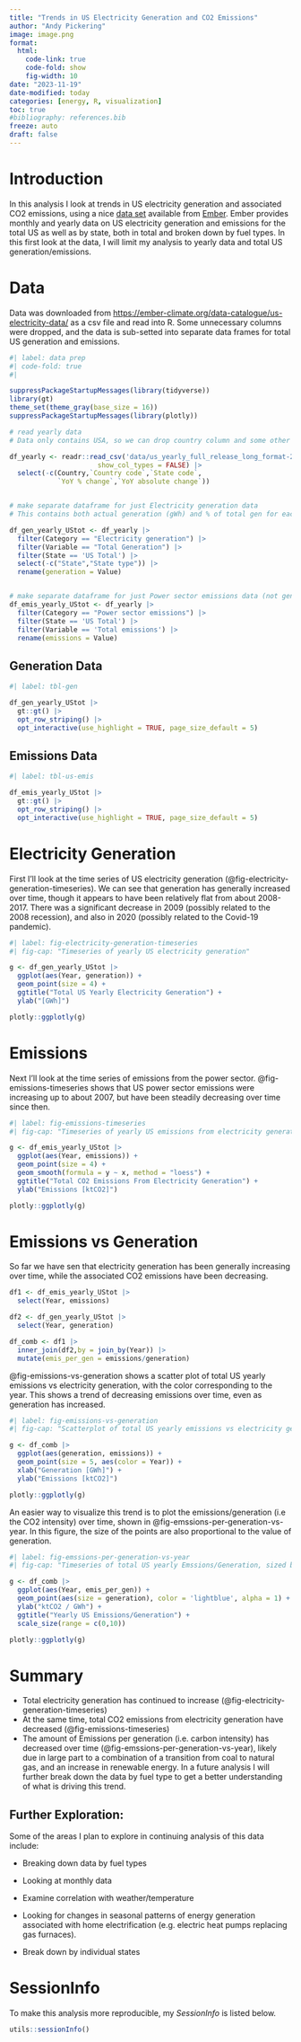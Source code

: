 ```yaml
---
title: "Trends in US Electricity Generation and CO2 Emissions" 
author: "Andy Pickering" 
image: image.png 
format: 
  html:
    code-link: true
    code-fold: show
    fig-width: 10
date: "2023-11-19"
date-modified: today
categories: [energy, R, visualization]
toc: true
#bibliography: references.bib
freeze: auto
draft: false
---
```


# Introduction

In this analysis I look at trends in US electricity generation and associated CO2 emissions, using a nice [data set](https://ember-climate.org/data-catalogue/us-electricity-data/) available from [Ember](https://ember-climate.org/). Ember provides monthly and yearly data on US electricity generation and emissions for the total US as well as by state, both in total and broken down by fuel types. In this first look at the data, I will limit my analysis to yearly data and total US generation/emissions.

# Data

Data was downloaded from <https://ember-climate.org/data-catalogue/us-electricity-data/> as a csv file and read into R. Some unnecessary columns were dropped, and the data is sub-setted into separate data frames for total US generation and emissions.

```r
#| label: data prep
#| code-fold: true
#| 

suppressPackageStartupMessages(library(tidyverse))
library(gt)
theme_set(theme_gray(base_size = 16))
suppressPackageStartupMessages(library(plotly))

# read yearly data
# Data only contains USA, so we can drop country column and some other un-needed ones

df_yearly <- readr::read_csv('data/us_yearly_full_release_long_format-2.csv', 
                      show_col_types = FALSE) |> 
  select(-c(Country,`Country code`,`State code`,
            `YoY % change`,`YoY absolute change`))


# make separate dataframe for just Electricity generation data
# This contains both actual generation (gWh) and % of total gen for each fuel type

df_gen_yearly_UStot <- df_yearly |> 
  filter(Category == "Electricity generation") |> 
  filter(Variable == "Total Generation") |> 
  filter(State == 'US Total') |> 
  select(-c("State","State type")) |> 
  rename(generation = Value)


# make separate dataframe for just Power sector emissions data (not generation)
df_emis_yearly_UStot <- df_yearly |> 
  filter(Category == "Power sector emissions") |> 
  filter(State == 'US Total') |> 
  filter(Variable == 'Total emissions') |> 
  rename(emissions = Value)


```

## Generation Data

```r
#| label: tbl-gen

df_gen_yearly_UStot |>
  gt::gt() |> 
  opt_row_striping() |> 
  opt_interactive(use_highlight = TRUE, page_size_default = 5)

```

## Emissions Data

```r
#| label: tbl-us-emis

df_emis_yearly_UStot |> 
  gt::gt() |> 
  opt_row_striping() |> 
  opt_interactive(use_highlight = TRUE, page_size_default = 5)

```

# Electricity Generation

First I'll look at the time series of US electricity generation (@fig-electricity-generation-timeseries). We can see that generation has generally increased over time, though it appears to have been relatively flat from about 2008-2017. There was a significant decrease in 2009 (possibly related to the 2008 recession), and also in 2020 (possibly related to the Covid-19 pandemic).

```r
#| label: fig-electricity-generation-timeseries
#| fig-cap: "Timeseries of yearly US electricity generation"

g <- df_gen_yearly_UStot |> 
  ggplot(aes(Year, generation)) +
  geom_point(size = 4) +
  ggtitle("Total US Yearly Electricity Generation") +
  ylab("[GWh]")

plotly::ggplotly(g)

```

# Emissions

Next I'll look at the time series of emissions from the power sector. @fig-emissions-timeseries shows that US power sector emissions were increasing up to about 2007, but have been steadily decreasing over time since then.

```r
#| label: fig-emissions-timeseries
#| fig-cap: "Timeseries of yearly US emissions from electricity generation"

g <- df_emis_yearly_UStot |> 
  ggplot(aes(Year, emissions)) +
  geom_point(size = 4) +
  geom_smooth(formula = y ~ x, method = "loess") +
  ggtitle("Total CO2 Emissions From Electricity Generation") +
  ylab("Emissions [ktCO2]")

plotly::ggplotly(g)

```

# Emissions vs Generation

So far we have sen that electricity generation has been generally increasing over time, while the associated CO2 emissions have been decreasing.

```r

df1 <- df_emis_yearly_UStot |> 
  select(Year, emissions)

df2 <- df_gen_yearly_UStot |> 
  select(Year, generation) 

df_comb <- df1 |> 
  inner_join(df2,by = join_by(Year)) |> 
  mutate(emis_per_gen = emissions/generation)

```

@fig-emissions-vs-generation shows a scatter plot of total US yearly emissions vs electricity generation, with the color corresponding to the year. This shows a trend of decreasing emissions over time, even as generation has increased.

```r
#| label: fig-emissions-vs-generation
#| fig-cap: "Scatterplot of total US yearly emissions vs electricity generation"

g <- df_comb |> 
  ggplot(aes(generation, emissions)) +
  geom_point(size = 5, aes(color = Year)) +
  xlab("Generation [GWh]") +
  ylab("Emissions [ktCO2]")

plotly::ggplotly(g)

```

An easier way to visualize this trend is to plot the emissions/generation (i.e the CO2 intensity) over time, shown in @fig-emssions-per-generation-vs-year. In this figure, the size of the points are also proportional to the value of generation.

```r
#| label: fig-emssions-per-generation-vs-year
#| fig-cap: "Timeseries of total US yearly Emssions/Generation, sized by value of generation"

g <- df_comb |> 
  ggplot(aes(Year, emis_per_gen)) +
  geom_point(aes(size = generation), color = 'lightblue', alpha = 1) +
  ylab("ktCO2 / GWh") +
  ggtitle("Yearly US Emissions/Generation") +
  scale_size(range = c(0,10))

plotly::ggplotly(g)

```

# Summary

-   Total electricity generation has continued to increase (@fig-electricity-generation-timeseries)
-   At the same time, total CO2 emissions from electricity generation have decreased (@fig-emissions-timeseries)
-   The amount of Emissions per generation (i.e. carbon intensity) has decreased over time (@fig-emssions-per-generation-vs-year), likely due in large part to a combination of a transition from coal to natural gas, and an increase in renewable energy. In a future analysis I will further break down the data by fuel type to get a better understanding of what is driving this trend.

## Further Exploration:

Some of the areas I plan to explore in continuing analysis of this data include:

-   Breaking down data by fuel types

-   Looking at monthly data

-   Examine correlation with weather/temperature

-   Looking for changes in seasonal patterns of energy generation associated with home electrification (e.g. electric heat pumps replacing gas furnaces).

-   Break down by individual states

# SessionInfo

To make this analysis more reproducible, my *SessionInfo* is listed below.

```r

utils::sessionInfo()

```
